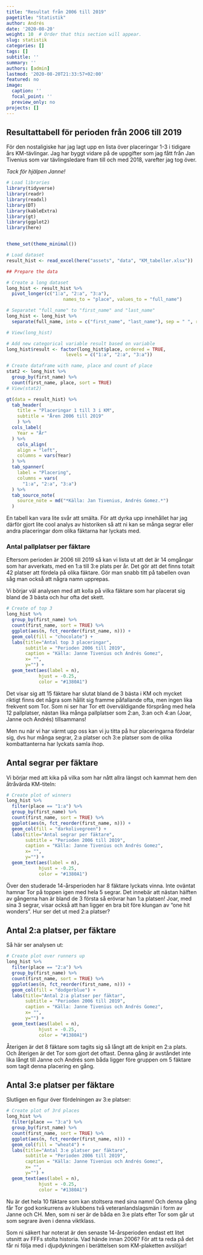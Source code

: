 ```yaml
---
title: "Resultat från 2006 till 2019"
pagetitle: "Statistik"
author: Andrés
date: '2020-08-20'
weight: 10  # Order that this section will appear.
slug: statistik
categories: []
tags: []
subtitle: ''
summary: ''
authors: [admin]
lastmod: '2020-08-20T21:33:57+02:00'
featured: no
image:
  caption: ''
  focal_point: ''
  preview_only: no
projects: []
---
```


## Resultattabell för perioden från 2006 till 2019  

För den nostaligiske har jag lagt upp en lista över placeringar 1-3 i tidigare års KM-tävlingar. Jag har byggt vidare på de uppgifter som jag fått från Jan Tivenius som var tävlingsledare fram till och med 2018, varefter jag tog över.  

*Tack för hjälpen Janne!*  

```r
# Load libraries
library(tidyverse)
library(readr)
library(readxl)
library(DT)
library(kableExtra)
library(gt)
library(ggplot2)
library(here)


theme_set(theme_minimal())

```


```r
# Load dataset
result_hist <- read_excel(here("assets", "data", "KM_tabeller.xlsx"))

## Prepare the data

# Create a long dataset
long_hist <- result_hist %>% 
  pivot_longer(c("1:a", "2:a", "3:a"), 
                     names_to = "place", values_to = "full_name")

# Separatet "full_name" to "first_name" and "last_name"
long_hist <- long_hist %>% 
  separate(full_name, into = c("first_name", "last_name"), sep = " ", remove = FALSE)

# View(long_hist)

# Add new categorical variable result based on variable
long_hist$result <- factor(long_hist$place, ordered = TRUE,
                      levels = c("1:a", "2:a", "3:a"))

# Create dataframe with name, place and count of place
stat2 <- long_hist %>% 
  group_by(first_name) %>% 
  count(first_name, place, sort = TRUE)
# View(stat2)


```



```r

gt(data = result_hist) %>% 
  tab_header(
    title = "Placeringar 1 till 3 i KM",
    subtitle = "Åren 2006 till 2019"
    ) %>% 
  cols_label(
    Year = "År"
  ) %>% 
    cols_align(
    align = "left",
    columns = vars(Year)
  ) %>% 
  tab_spanner(
    label = "Placering",
    columns = vars(
      "1:a", "2:a", "3:a")
  ) %>% 
  tab_source_note(
    source_note = md("*Källa: Jan Tivenius, Andrés Gomez.*")
  )

```

En tabell kan vara lite svår att smälta. För att dyrka upp innehållet har jag därför gjort lite cool analys av historiken så att ni kan se många segrar eller andra placeringar dom olika fäktarna har lyckats med.

### Antal pallplatser per fäktare  

Eftersom perioden är 2006 till 2019 så kan vi lista ut att det är 14 omgångar som har avverkats, med en 1:a till 3:e plats per år. Det gör att det finns totalt 42 platser att fördela på olika fäktare. Gör man snabb titt på tabellen ovan såg man också att några namn upprepas.  

Vi börjar väl analysen med att kolla på vilka fäktare som har placerat sig bland de 3 bästa och hur ofta det skett.

```r
# Create of top 3
long_hist %>% 
  group_by(first_name) %>% 
  count(first_name, sort = TRUE) %>% 
  ggplot(aes(n, fct_reorder(first_name, n))) +
  geom_col(fill = "chocolate") +
  labs(title="Antal top 3 placeringar", 
       subtitle = "Perioden 2006 till 2019",
       caption = "Källa: Janne Tivenius och Andrés Gomez",
       x= "", 
       y="") +
  geom_text(aes(label = n), 
            hjust = -0.25, 
            color = "#1380A1")

```
Det visar sig att 15 fäktare har slutat bland de 3 bästa i KM och mycket riktigt finns det några som hållit sig framme påfallande ofta, men ingen lika frekvent som Tor. Som ni ser har Tor ett överväldigande försprång med hela 12 pallplatser, nästan lika många pallplatser som 2:an, 3:an och 4:an (Joar, Janne och Andrés) tillsammans!  

Men nu när vi har värmt upp oss kan vi ju titta på hur placeringarna fördelar sig, dvs hur många segrar, 2:a platser och 3:e platser som de olika kombattanterna har lyckats samla ihop.

## Antal segrar per fäktare
Vi börjar med att kika på vilka som har nått allra längst och kammat hem den åtråvärda KM-titeln:

```r
# Create plot of winners
long_hist %>% 
  filter(place == "1:a") %>% 
  group_by(first_name) %>% 
  count(first_name, sort = TRUE) %>% 
  ggplot(aes(n, fct_reorder(first_name, n))) +
  geom_col(fill = "darkolivegreen") +
  labs(title="Antal segrar per fäktare", 
       subtitle = "Perioden 2006 till 2019",
       caption = "Källa: Janne Tivenius och Andrés Gomez",
       x= "", 
       y="") +
  geom_text(aes(label = n), 
            hjust = -0.25, 
            color = "#1380A1")
```
Över den studerade 14-årsperioden har 8 fäktare lyckats vinna. Inte oväntat hamnar Tor på toppen igen med hela 5 segrar. Det innebär att nästan hälften av gångerna han är bland de 3 första så erövrar han 1:a platsen! Joar, med sina 3 segrar, visar också att han ligger en bra bit före klungan av “one hit wonders”. Hur ser det ut med 2:a platser?

## Antal 2:a platser, per fäktare
Så här ser analysen ut:

```r
# Create plot over runners up
long_hist %>% 
  filter(place == "2:a") %>% 
  group_by(first_name) %>% 
  count(first_name, sort = TRUE) %>% 
  ggplot(aes(n, fct_reorder(first_name, n))) +
  geom_col(fill = "dodgerblue") +
  labs(title="Antal 2:a platser per fäktar", 
       subtitle = "Perioden 2006 till 2019",
       caption = "Källa: Janne Tivenius och Andrés Gomez",
       x= "", 
       y="") +
  geom_text(aes(label = n), 
            hjust = -0.25, 
            color = "#1380A1")

```
Återigen är det 8 fäktare som tagits sig så långt att de knipit en 2:a plats. Och återigen är det Tor som gjort det oftast. Denna gång är avståndet inte lika långt till Janne och Andrés som båda ligger före gruppen om 5 fäktare som tagit denna placering en gång.

## Antal 3:e platser per fäktare
Slutligen en figur över fördelningen av 3:e platser:

```r
# Create plot of 3rd places
long_hist %>% 
  filter(place == "3:a") %>% 
  group_by(first_name) %>% 
  count(first_name, sort = TRUE) %>% 
  ggplot(aes(n, fct_reorder(first_name, n))) +
  geom_col(fill = "wheat4") +
  labs(title="Antal 3:e platser per fäktare", 
       subtitle = "Perioden 2006 till 2019",
       caption = "Källa: Janne Tivenius och Andrés Gomez",
       x= "", 
       y="") +
  geom_text(aes(label = n), 
            hjust = -0.25, 
            color = "#1380A1")
```
Nu är det hela 10 fäktare som kan stoltsera med sina namn! Och denna gång får Tor god konkurrens av klubbens två veteranlandslagsmän i form av Janne och CH. Men, som ni ser är de båda en 3:e plats efter Tor som går ut som segrare även i denna viktklass.  

Som ni säkert har noterat är den senaste 14-årsperioden endast ett litet utsnitt av FFFs stolta historia. Vad hände innan 2006? För att ta reda på det får ni följa med i djupdykningen i berättelsen som KM-plaketten avslöjar!


